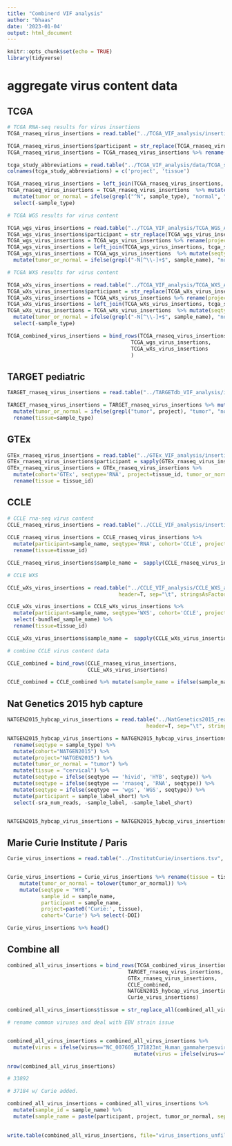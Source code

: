 ```yaml
---
title: "Combinerd VIF analysis"
author: "bhaas"
date: '2023-01-04'
output: html_document
---
```


```r
knitr::opts_chunk$set(echo = TRUE)
library(tidyverse)
```

# aggregate virus content data

## TCGA

```r

# TCGA RNA-seq results for virus insertions
TCGA_rnaseq_virus_insertions = read.table("../TCGA_VIF_analysis/insertions.tsv", header=T, sep="\t", stringsAsFactors = F)

TCGA_rnaseq_virus_insertions$participant = str_replace(TCGA_rnaseq_virus_insertions$sample_name, "-[^\\-]+$", "")
TCGA_rnaseq_virus_insertions = TCGA_rnaseq_virus_insertions %>% rename(project=TCGA) %>% mutate(cohort="TCGA")

tcga_study_abbreviations = read.table("../TCGA_VIF_analysis/data/TCGA_study_abbreviations.txt", header=F, sep="\t", stringsAsFactors = F)
colnames(tcga_study_abbreviations) = c('project', 'tissue')

TCGA_rnaseq_virus_insertions = left_join(TCGA_rnaseq_virus_insertions, tcga_study_abbreviations, by='project')
TCGA_rnaseq_virus_insertions = TCGA_rnaseq_virus_insertions  %>% mutate(seqtype = "RNA")  %>% 
  mutate(tumor_or_normal = ifelse(grepl("^N", sample_type), "normal", "tumor") ) %>%
  select(-sample_type)

```


```r
# TCGA WGS results for virus content

TCGA_wgs_virus_insertions = read.table("../TCGA_VIF_analysis/TCGA_WGS_Analysis/insertions.tsv", header=T, sep="\t", stringsAsFactors = F)
TCGA_wgs_virus_insertions$participant = str_replace(TCGA_wgs_virus_insertions$sample_name, "-[^\\-]+$", "")
TCGA_wgs_virus_insertions = TCGA_wgs_virus_insertions %>% rename(project=TCGA) %>% mutate(cohort="TCGA")
TCGA_wgs_virus_insertions = left_join(TCGA_wgs_virus_insertions, tcga_study_abbreviations, by='project')
TCGA_wgs_virus_insertions = TCGA_wgs_virus_insertions  %>% mutate(seqtype = "WGS")  %>% 
  mutate(tumor_or_normal = ifelse(grepl("-N[^\\-]+$", sample_name), "normal", "tumor") ) 
```


```r
# TCGA WXS results for virus content

TCGA_wXs_virus_insertions = read.table("../TCGA_VIF_analysis/TCGA_WXS_Analysis/insertions.tsv", header=T, sep="\t", stringsAsFactors = F)
TCGA_wXs_virus_insertions$participant = str_replace(TCGA_wXs_virus_insertions$sample_name, "-[^\\-]+$", "")
TCGA_wXs_virus_insertions = TCGA_wXs_virus_insertions %>% rename(project=TCGA) %>% mutate(cohort="TCGA")
TCGA_wXs_virus_insertions = left_join(TCGA_wXs_virus_insertions, tcga_study_abbreviations, by='project')
TCGA_wXs_virus_insertions = TCGA_wXs_virus_insertions  %>% mutate(seqtype = "WXS")  %>% 
  mutate(tumor_or_normal = ifelse(grepl("-N[^\\-]+$", sample_name), "normal", "tumor") ) %>%  
  select(-sample_type)
```


```r

TCGA_combined_virus_insertions = bind_rows(TCGA_rnaseq_virus_insertions,
                                        TCGA_wgs_virus_insertions,
                                        TCGA_wXs_virus_insertions
                                        )

```


## TARGET pediatric 

```r

TARGET_rnaseq_virus_insertions = read.table("../TARGETdb_VIF_analysis/insertions.tsv", header=T, sep="\t", stringsAsFactors = F)

TARGET_rnaseq_virus_insertions = TARGET_rnaseq_virus_insertions %>% mutate(cohort='TARGET', seqtype='RNA') %>%
  mutate(tumor_or_normal = ifelse(grepl("tumor", project), "tumor", "normal")) %>%
  rename(tissue=sample_type)

```

## GTEx

```r

GTEx_rnaseq_virus_insertions = read.table("../GTEx_VIF_analysis/insertions.tsv", header=T, sep="\t", stringsAsFactors = F)
GTEx_rnaseq_virus_insertions$participant = sapply(GTEx_rnaseq_virus_insertions$sample_name, function(x) { str_split(x, "-")[[1]][2]})
GTEx_rnaseq_virus_insertions = GTEx_rnaseq_virus_insertions %>% 
  mutate(cohort='GTEx', seqtype='RNA', project=tissue_id, tumor_or_normal='normal') %>% 
  rename(tissue = tissue_id)

```

## CCLE

```r

# CCLE rna-seq virus content
CCLE_rnaseq_virus_insertions = read.table("../CCLE_VIF_analysis/insertions.tsv", header=T, sep="\t", stringsAsFactors = F) 
  
CCLE_rnaseq_virus_insertions = CCLE_rnaseq_virus_insertions %>% 
  mutate(participant=sample_name, seqtype='RNA', cohort='CCLE', project='CCLE', tumor_or_normal='tumor_cell_line') %>%
  rename(tissue=tissue_id)

CCLE_rnaseq_virus_insertions$sample_name =  sapply(CCLE_rnaseq_virus_insertions$sample_name, function(x) {str_split(x, "_")[[1]][1] })

```



```r
# CCLE WXS

CCLE_wXs_virus_insertions = read.table("../CCLE_VIF_analysis/CCLE_WXS_analysis/insertions.tsv", 
                                    header=T, sep="\t", stringsAsFactors = F)

CCLE_wXs_virus_insertions = CCLE_wXs_virus_insertions %>% 
  mutate(participant=sample_name, seqtype='WXS', cohort='CCLE', project='CCLE', tumor_or_normal='tumor_cell_line') %>%
  select(-bundled_sample_name) %>%
  rename(tissue=tissue_id)

CCLE_wXs_virus_insertions$sample_name =  sapply(CCLE_wXs_virus_insertions$sample_name, function(x) {str_split(x, "_")[[1]][1] })

```

```r
# combine CCLE virus content data

CCLE_combined = bind_rows(CCLE_rnaseq_virus_insertions,
                          CCLE_wXs_virus_insertions)

CCLE_combined = CCLE_combined %>% mutate(sample_name = ifelse(sample_name == "TT", participant, sample_name))

```



## Nat Genetics 2015 hyb capture

```r

NATGEN2015_hybcap_virus_insertions = read.table("../NatGenetics2015_reanalysis/NatGenetics2015_VIF/insertions.tsv", 
                                             header=T, sep="\t", stringsAsFactors = F)

NATGEN2015_hybcap_virus_insertions = NATGEN2015_hybcap_virus_insertions %>% 
  rename(seqtype = sample_type) %>%
  mutate(cohort="NATGEN2015") %>% 
  mutate(project="NATGEN2015") %>%
  mutate(tumor_or_normal = "tumor") %>%
  mutate(tissue = "cervical") %>%
  mutate(seqtype = ifelse(seqtype == 'hivid', 'HYB', seqtype)) %>%
  mutate(seqtype = ifelse(seqtype == 'rnaseq', 'RNA', seqtype)) %>%
  mutate(seqtype = ifelse(seqtype == 'wgs', 'WGS', seqtype)) %>%
  mutate(participant = sample_label_short) %>% 
  select(-sra_num_reads, -sample_label, -sample_label_short)


NATGEN2015_hybcap_virus_insertions = NATGEN2015_hybcap_virus_insertions %>% mutate(tumor_or_normal = ifelse(participant %in% c('CASKID', 'S12', 'SIHA', 'HELA'), "tumor_cell_line", tumor_or_normal))


```


## Marie Curie Institute / Paris

```r

Curie_virus_insertions = read.table("../InstitutCurie/insertions.tsv", header=T, sep="\t", stringsAsFactors = F)


Curie_virus_insertions = Curie_virus_insertions %>% rename(tissue = tissue_id)  %>%
    mutate(tumor_or_normal = tolower(tumor_or_normal)) %>%
    mutate(seqtype = "HYB", 
           sample_id = sample_name, 
           participant = sample_name, 
           project=paste0('Curie:', tissue), 
           cohort='Curie') %>% select(-DOI)

Curie_virus_insertions %>% head()

```



## Combine all
```r

combined_all_virus_insertions = bind_rows(TCGA_combined_virus_insertions,
                                       TARGET_rnaseq_virus_insertions,
                                       GTEx_rnaseq_virus_insertions,
                                       CCLE_combined,
                                       NATGEN2015_hybcap_virus_insertions,
                                       Curie_virus_insertions)

```

```r

combined_all_virus_insertions$tissue = str_replace_all(combined_all_virus_insertions$tissue, " ", "_")


```


```r
# rename common viruses and deal with EBV strain issue


combined_all_virus_insertions = combined_all_virus_insertions %>% 
  mutate(virus = ifelse(virus=="NC_007605_171823nt_Human_gammaherpesvirus_4" | virus == "NC_009334_172764nt_Human_herpesvirus_4_type_2", "EBV", virus)) %>%
                                         mutate(virus = ifelse(virus=="NC_003977_3182nt_Hepatitis_B_virus", "HBV", virus))

nrow(combined_all_virus_insertions)

# 33892

# 37184 w/ Curie added.

```



```r

combined_all_virus_insertions = combined_all_virus_insertions %>%
  mutate(sample_id = sample_name) %>%
  mutate(sample_name = paste(participant, project, tumor_or_normal, sep="^"))
  

```


```r

write.table(combined_all_virus_insertions, file="virus_insertions_unfiltered.tsv", sep="\t", quote=F, row.names=F)
```









